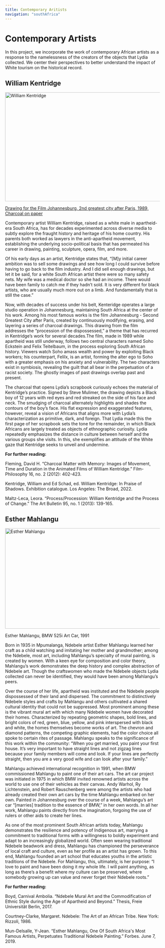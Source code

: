 ```yaml
---
title: Contemporary Aritists
navigation: "southAfrica"
---
```

# Contemporary Artists
In this project, we incorporate the work of contemporary African artists as a response to the namelessness of the creators of the objects that Lydia collected. We center their perspectives to better understand the impact of White tourism on the historical record.

## William Kentridge
<img src="https://northwestern.maps.arcgis.com/sharing/rest/content/items/304cb705ac37457c8d776a5014bc5ce5/data" alt="William Kentridge" width="512" height="355" /> <figcaption>[Drawing for the Film Johannesburg, 2nd greatest city after Paris, 1989, Charcoal on paper](https://www.kentridge.studio/explore-by-year/#!jig[1]/ML/7749) </figcaption>

 Contemporary artist William Kentridge, raised as a white male in apartheid-era South Africa, has for decades experimented across diverse media to subtly explore the fraught history and heritage of his home country. His parents both worked as lawyers in the anti-apartheid movement, establishing the underlying socio-political basis that has permeated his career in drawing, painting, sculpture, opera, film, and more.

Of his early days as an artist, Kentridge states that, “[M]y initial career ambition was to sell some drawings and see how long I could survive before having to go back to the film industry. And I did sell enough drawings, but let it be said, for a white South African artist there were so many safety nets. My wife was a medical doctor so she had an income. There would have been family to catch me if they hadn’t sold. It is very different for black artists, who are usually much more out on a limb. And fundamentally that is still the case.”

Now, with decades of success under his belt, Kenteridge operates a large studio operation in Johannesburg, maintaining South Africa at the center of his work. Among his most famous works is the film Johannesburg - Second Greatest City after Paris, created by continuously modifying, erasing, and layering a series of charcoal drawings. This drawing from the film addresses the “procession of the dispossessed,” a theme that has recurred in Kentridge’s work for several decades.The film, made in 1989 while apartheid was still underway, follows two central characters named Soho Eckstein and Felix Teitelbaum, in the process exploring South African history. Viewers watch Soho amass wealth and power by exploiting Black workers; his counterpart, Felilx, is an artist, forming the alter ego to Soho with a greater emphasis on his anxiety and vulnerability. The two characters exist in symbiosis, revealing the guilt that all bear in the perpetuation of a racist society. The ghostly images of past drawings overlap past and present. 

The charcoal that opens Lydia’s scrapbook curiously echoes the material of Kentridge’s practice. Signed by Steve Mulimer, the drawing depicts a Black boy of 12 years with red eyes and red streaked on the side of his face and neck. The smudging of charcoal alternately highlights and shades the contours of the boy’s face. His flat expression and exaggerated features, however, reveal a vision of Africans that aligns more with Lydia’s characterization as primitive, dark, and foreign. That Lydia made this the first page of her scrapbook sets the tone for the remainder, in which Black Africans are largely treated as objects of ethnographic curiosity. Lydia repeatedly emphasizes the distance in culture between herself and the various groups she visits. In this, she exemplifies an attitude of the White gaze that Kentridge seeks to unveil and undermine.

**For further reading:**

Fleming, David H. “Charcoal Matter with Memory: Images of Movement, Time and Duration in the Animated Films of William Kentridge.” Film-Philosophy 16, no. 2 (2012): 402-423.

Kentridge, William and Ed Schad, ed. William Kentridge: In Praise of Shadows. Exhibition catalogue. Los Angeles: The Broad, 2022.

Maltz-Leca, Leora. “Process/Procession: William Kentridge and the Process of Change.” The Art Bulletin 95, no. 1 (2013): 139-165.


## Esther Mahlangu
<img src="https://northwestern.maps.arcgis.com/sharing/rest/content/items/d7281bd76b3f48f7a3ef9577e8f139f6/data" alt="Esther Mahlangu" width="512" height="327" /> <figcaption>Esther Mahlangu, BMW 525i Art Car, 1991</figcaption>

Born in 1935 in Mpumalanga, Ndebele artist Esther Mahlangu learned her craft as a child watching and imitating her mother and grandmother; among the Ndebele, most art, including Mahlangu’s specialty of mural painting, is created by women. With a keen eye for composition and color theory, Mahlangu’s work demonstrates the deep history and complex abstraction of Ndebele art. Though the craftswomen who made the Ndebele objects Lydia collected can never be identified, they would have been among Mahlangu’s peers.

Over the course of her life, apartheid was instituted and the Ndebele people dispossessed of their land and dispersed. The commitment to distinctively Ndebele styles and crafts by Mahlangu and others cultivated a shared cultural identity that could not be suppressed. Most prominent among these is the vibrant mural art with which many Ndebele women have decorated their homes. Characterized by repeating geometric shapes, bold lines, and bright colors of red, green, blue, yellow, and pink interspersed with black and white, the homes themselves become works of art. The chevron and diamond patterns, the competing graphic elements, had the color choice all spoke to certain rites of passage. Mahlangu speaks to the significance of this work within the community: “When you get married, you paint your first house. It’s very important to have straight lines and not zigzag lines because your family members will come and look. If your lines are perfectly straight, then you are a very good wife and can look after your family.”

Mahlangu achieved international recognition in 1991, when BMW commissioned Mahlangu to paint one of their art cars. The art car project was initiated in 1975 in which BMW invited  renowned artists across the world to use one of their vehicles as their canvas. Andy Warhol, Ry Lichtenstein, and Robert Rauschenberg were among the artists who had already created their own art cars by the time Mahlangu embarked on her own. Painted in Johannesburg over the course of a week, Mahlangu’s art car “[marries] tradition to the essence of BMW,” in her own words. In all her work, Mahlangu paints directly from the imagination, forgoing the use of rulers or other aids to create her lines.

As one of the most prominent South African artists today, Mahlangu demonstrates the resilience and potency of Indigenous art, marrying a commitment to traditional forms with a willingness to boldly experiment and adapt to an increasingly globalized world. Often seen wearing traditional Ndebele beadwork and dress, Mahlangu has championed the perseverance of local craft and culture, even as her profile as an artist has grown. To this end, Mahlangu founded an art school that educates youths in the artistic traditions of the Ndebele. For Mahlangu, this, ultimately, is her purpose: “I love to paint and have been doing it my whole life. I will paint anything, as long as there’s a benefit where my culture can be preserved, where somebody growing up can value and never forget their Ndebele roots.”

**For further reading:**

Boyd, Carnival Ambolia. “Ndebele Mural Art and the Commodification of Ethnic Style during the Age of Apartheid and Beyond.” Thesis, Freie Universitãt Berlin, 2017.

Courtney-Clarke, Margaret. Ndebele: The Art of an African Tribe. New York: Rizzoli, 1986.

Mun-Delsalle, Y-Jean. “Esther Mahlangu, One Of South Africa's Most Famous Artists, Perpetuates Traditional Ndebele Painting.” Forbes. June 7, 2019.